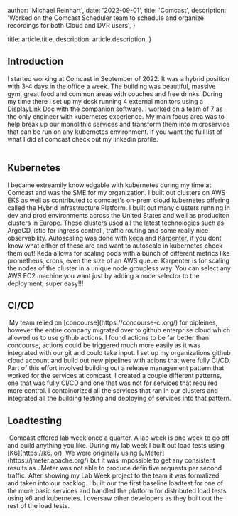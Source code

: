 
  author: 'Michael Reinhart',
  date: '2022-09-01',
  title: 'Comcast',
  description:
    'Worked on the Comcast Scheduler team to schedule and organize recordings for both Cloud and DVR users',
}

  title: article.title,
  description: article.description,
}



## Introduction
I started working at Comcast in September of 2022. It was a hybrid position with 3-4 days in the office a week. The building was beautiful, massive gym, great food and common areas with couches and free drinks. During my time there I set up my desk running 4 external monitors using a [DisplayLink Doc](https://www.amazon.com/Plugable-Charging-Thunderbolt-Compatible-Specific/dp/B08DDH5CPW/ref=sr_1_3_pp?crid=K37DLLGICIC9&dib=eyJ2IjoiMSJ9.CdXRc4oy2DwJIRt5oQ7cXZKDRy8aGD2t5yIuXEgbhOF-s7fXJa_B_gxNrEMC3UnG8hKIh0ygHLM3F5JxkKag4eOLgQk_QgOtYbot1Z32FIl0PAdcDNh-5Ah96LvhDUbgllMU0MLY47wBkbmKGtj_vmLH_x2wKvJ1KjZJtcT6gB5O2C1oo0XgivdVMY-Fi-Svpt5C2QkqvOcXm2TaoFGUBX8K1qJOXQHQzvNLVPn_sSw.VvJcm_3ehCqBuYLVy6Y_MUGGf-7_Q3LBCHsnkXCzQBE&dib_tag=se&keywords=display+link+docking+station&qid=1708722528&sprefix=display+link+docking+stating%2Caps%2C326&sr=8-3 "title") with the companion software. I worked on a team of 7 as the only engineer with kubernetes experience. My main focus area was to help break up our monolithic services and transform them into microservice that can be run on any kubernetes environment. If you want the full list of what I did at comcast check out my linkedin profile.


<Image src={comcastBuilding} alt="" />


## Kubernetes
I became extreamily knowledgable with kubernetes during my time at Comcast and was the SME for my organization. I built out clusters on AWS EKS as well as contributed to comcast's on-prem cloud kubernetes offering called the Hybrid Infrastructure Platform. I built out many clusters running in dev and prod environments across the United States and well as produciton clusters in Europe. These clusters used all the latest technologies such as ArgoCD, istio for ingress controll, traffic routing and some really nice observability. Autoscaling was done with [keda](https://keda.sh/) and [Karpenter](https://karpenter.sh/), if you dont know what either of these are and want to autoscale in kubernetes check them out! Keda allows for scaling pods with a bunch of different metrics like prometheus, crons, even the size of an AWS queue. Karpenter is for scaling the nodes of the cluster in a unique node groupless way. You can select any AWS EC2 machine you want just by adding a node selector to the deployment, super easy!!! 


## CI/CD
<Image src={GithubActions} alt="" />
My team relied on [concourse](https://concourse-ci.org/) for pipleines, however the entire company migrated over to github enterprise cloud which allowed us to use github actions. I found actions to be far better than concourse, actions could be triggered much more easily as it was integrated with our git and could take input. I set up my organizations github cloud account and build out new pipelines with acions that were fully CI/CD. Part of this effort involved building out a release management pattern that worked for the services at comcast. I created a couple different patterns, one that was fully CI/CD and one that was not for services that required more control. I containorized all the services that ran in our clusters and integrated all the building testing and deploying of services into that pattern. 


## Loadtesting
<Image src={k6} alt="" />
Comcast offered lab week once a quarter. A lab week is one week to go off and build anything you like. During my lab week I built out load tests using [K6](https://k6.io/). We were originally using [JMeter](https://jmeter.apache.org/) but it was impossible to get any consistent results as JMeter was not able to produce definitive requests per second traffic. After showing my Lab Week project to the team it was formalized and taken into our backlog. I built our the first baseline loadtest for one of the more basic services and handled the platform for distributed load tests using k6 and kubernetes. I oversaw other developers as they built out the rest of the load tests. 

